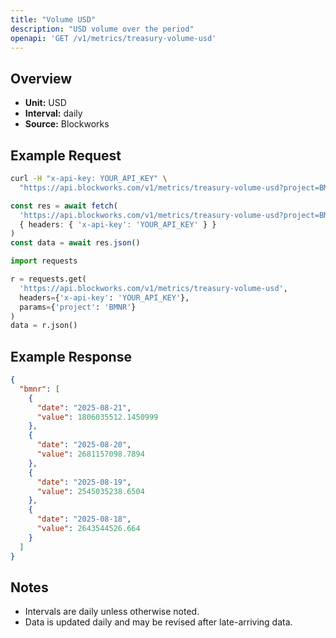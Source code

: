 ```yaml
---
title: "Volume USD"
description: "USD volume over the period"
openapi: 'GET /v1/metrics/treasury-volume-usd'
---
```


## Overview

- **Unit:** USD
- **Interval:** daily
- **Source:** Blockworks

## Example Request

<CodeGroup>

```bash cURL
curl -H "x-api-key: YOUR_API_KEY" \
  "https://api.blockworks.com/v1/metrics/treasury-volume-usd?project=BMNR"
```

```typescript TypeScript
const res = await fetch(
  'https://api.blockworks.com/v1/metrics/treasury-volume-usd?project=BMNR',
  { headers: { 'x-api-key': 'YOUR_API_KEY' } }
)
const data = await res.json()
```

```python Python
import requests

r = requests.get(
  'https://api.blockworks.com/v1/metrics/treasury-volume-usd',
  headers={'x-api-key': 'YOUR_API_KEY'},
  params={'project': 'BMNR'}
)
data = r.json()
```

</CodeGroup>

## Example Response

```json
{
  "bmnr": [
    {
      "date": "2025-08-21",
      "value": 1806035512.1450999
    },
    {
      "date": "2025-08-20",
      "value": 2681157098.7894
    },
    {
      "date": "2025-08-19",
      "value": 2545035238.6504
    },
    {
      "date": "2025-08-18",
      "value": 2643544526.664
    }
  ]
}
```

## Notes
- Intervals are daily unless otherwise noted.
- Data is updated daily and may be revised after late-arriving data.
